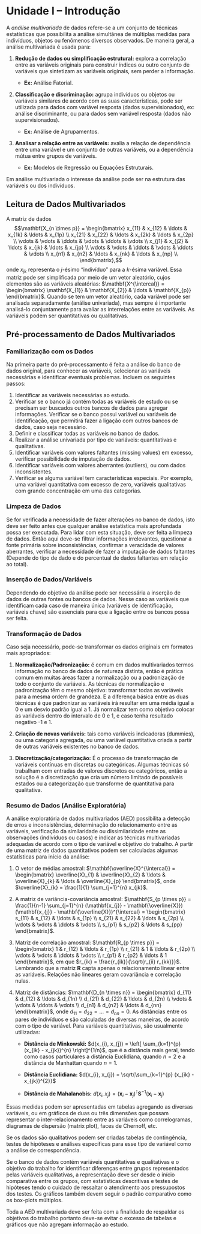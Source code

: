 # Unidade I – Introdução

A *análise multivariada* de dados refere-se a um conjunto de técnicas estatísticas que possibilita a análise simultânea de múltiplas medidas para indivíduos, objetos ou fenômenos diversos observados. De maneira geral, a análise multivariada é usada para:

1. **Redução de dados ou simplificação estrutural:** explora a correlação entre as variáveis originais para construir índices ou outro conjunto de variáveis que sintetizam as variáveis originais, sem perder a informação.

    * **Ex:** Análise Fatorial.

2. **Classificação e discriminação:** agrupa indivíduos ou objetos ou variáveis similares de acordo com as suas características, pode ser utilizada para dados com variável resposta (dados supervisionados), ex: análise
discriminante, ou para dados sem variável resposta (dados não supervisionados).

    * **Ex:** Análise de Agrupamentos.

3. **Analisar a relação entre as variáveis:** avalia a relação de dependência entre uma variável e um conjunto de outras variáveis, ou a dependência mútua entre grupos de variáveis.

    * **Ex:** Modelos de Regressão ou Equações Estruturais.

Em análise multivariada o interesse da análise pode ser na estrutura das variáveis ou dos indivíduos.

## Leitura de Dados Multivariados

A matriz de dados $$\mathbf{X_{n \times p}} = \begin{bmatrix} x_{11} & x_{12} & \ldots & x_{1k} & \ldots & x_{1p} \\ x_{21} & x_{22} & \ldots & x_{2k} & \ldots & x_{2p} \\ \vdots & \vdots & \ddots & \vdots & \ddots & \vdots \\ x_{j1} & x_{j2} & \ldots & x_{jk} & \ldots & x_{jp} \\ \vdots & \vdots & \ddots & \vdots & \ddots & \vdots \\ x_{n1} & x_{n2} & \ldots & x_{nk} & \ldots & x_{np} \\ \end{bmatrix},$$ onde $x_{jk}$ representa o $j$-ésimo "indivíduo" para a $k$-ésima variável. Essa matriz pode ser simplificada por meio de um vetor aleatório, cujos elementos são as variáveis aleatórias: $\mathbf{X^{\intercal}} = \begin{bmatrix} \mathbf{X_{1}} & \mathbf{X_{2}} & \ldots & \mathbf{X_{p}} \end{bmatrix}$. Quando se tem um vetor aleatório, cada variável pode ser analisada separadamente (análise univariada), mas sempre é importante analisá-lo conjuntamente para avaliar as interrelações entre as variáveis. As variáveis podem ser quantitativas ou qualitativas.

## Pré-processamento de Dados Multivariados

### Familiarização com os Dados

Na primeira parte do pré-processamento é feita a análise do banco de dados original, para conhecer as variáveis, selecionar as variáveis necessárias e identificar eventuais problemas. Incluem os seguintes passos:

1. Identificar as variáveis necessárias ao estudo.
2. Verificar se o banco já contém todas as variáveis de estudo ou se precisam ser buscados outros bancos de dados para agregar informações. Verificar se o banco possui variável ou variáveis de identificação, que permitirá fazer a ligação com outros bancos de dados, caso seja necessário.
3. Definir e classificar todas as variáveis no banco de dados.
4. Realizar a análise univariada por tipo de variáveis: quantitativas e qualitativas.
5. Identificar variáveis com valores faltantes (missing values) em excesso, verificar possibilidade de imputação de dados.
6. Identificar variáveis com valores aberrantes (outliers), ou com dados inconsistentes.
7. Verificar se alguma variável tem características especiais. Por exemplo, uma variável quantitativa com excesso de zero, variáveis qualitativas com grande concentração em uma das categorias.

### Limpeza de Dados

Se for verificada a necessidade de fazer alterações no banco de dados, isto deve ser feito antes que qualquer análise estatística mais aprofundada possa ser executada. Para lidar com esta situação, deve ser feita a limpeza de dados. Então aqui deve-se filtrar informações irrelevantes, questionar a fonte primária sobre inconsistências, confirmar a veracidade de valores aberrantes, verificar a necessidade de fazer a imputação de dados faltantes (Depende do tipo de dado e do percentual de dados faltantes em relação ao total).

### Inserção de Dados/Variáveis

Dependendo do objetivo da análise pode ser necessária a inserção de dados de outras fontes ou bancos de dados. Nesse caso as variáveis que identificam cada caso de maneira única (variáveis de identificação, variáveis chave) são essenciais para que a ligação entre os bancos possa ser feita.

### Transformação de Dados

Caso seja necessário, pode-se transformar os dados originais em formatos mais apropriados:

1. **Normalização/Padronização:** é comum em dados multivariados termos informação no banco de dados de natureza distinta, então é prática comum em muitas áreas fazer a normalização ou a padronização de todo o conjunto de variáveis. As técnicas de normalização e padronização têm o mesmo objetivo: transformar todas as variáveis para a mesma ordem de grandeza. E a diferença básica entre as duas técnicas é que padronizar as variáveis irá resultar em uma média igual a 0 e um desvio padrão igual a 1. Já normalizar tem como objetivo colocar as variáveis dentro do intervalo de 0 e 1, e caso tenha resultado negativo -1 e 1.

2. **Criação de novas variáveis:** tais como variáveis indicadoras (dummies), ou uma categoria agregada, ou uma variável quantitativa criada a partir de outras variáveis existentes no banco de dados.

3. **Discretização/categorização:** É o processo de transformação de variáveis contínuas em discretas ou categóricas. Algumas técnicas só trabalham com entradas de valores discretos ou categóricos, então a solução é a discretização que cria um número limitado de possíveis estados ou a categorização que transforme de quantitativa para qualitativa.

### Resumo de Dados (Análise Exploratória)

A análise exploratória de dados multivariados (AED) possibilita a detecção de erros e inconsistências, determinação do relacionamento entre as variáveis, verificação da similaridade ou dissimilaridade entre as observações (indivíduos ou casos) e indicar as técnicas multivariadas adequadas de acordo com o tipo de variável e objetivo do trabalho. A partir de uma matriz de dados quantitativos podem ser calculadas algumas estatísticas para início da análise:

1. O vetor de médias amostral: $\mathbf{\overline{X}^{\intercal}} = \begin{bmatrix} \overline{X}_{1} & \overline{X}_{2} & \ldots & \overline{X}_{k} & \ldots & \overline{X}_{p} \end{bmatrix}$, onde $\overline{X}_{k} = \frac{1}{1} \sum_{j=1}^{n} x_{jk}$.

2. A matriz de variância-covariância amostral: $\mathbf{S_{p \times p}} = \frac{1}{n-1} \sum_{j=1}^{n} (\mathbf{x_{j}} - \mathbf{\overline{X}}) (\mathbf{x_{j}} - \mathbf{\overline{X}})^{\intercal} = \begin{bmatrix} s_{11} & s_{12} & \ldots & s_{1p} \\ s_{21} & s_{22} & \ldots & s_{2p} \\ \vdots & \vdots & \ddots & \vdots \\ s_{p1} & s_{p2} & \ldots & s_{pp} \end{bmatrix}$.

3. Matriz de correlação amostral: $\mathbf{R_{p \times p}} = \begin{bmatrix} 1 & r_{12} & \ldots & r_{1p} \\ r_{21} & 1 & \ldots & r_{2p} \\ \vdots & \vdots & \ddots & \vdots \\ r_{p1} & r_{p2} & \ldots & 1 \end{bmatrix}$, em que $r_{ik} = \frac{r_{ik}}{\sqrt{r_{ii} r_{kk}}}$. Lembrando que a matriz $\mathbf{R}$ capta apenas o relacionamento linear entre as variáveis. Relações não lineares geram covariância e correlação nulas.

4. Matriz de distâncias: $\mathbf{D_{n \times n}} = \begin{bmatrix} d_{11} & d_{12} & \ldots & d_{1n} \\ d_{21} & d_{22} & \ldots & d_{2n} \\ \vdots & \vdots & \ddots & \vdots \\ d_{n1} & d_{n2} & \ldots & d_{nn} \end{bmatrix}$, onde $d_{11} = d_{22} = \ldots = d_{nn} = 0$. As distâncias entre os pares de indivíduos e são calculadas de diversas maneiras, de acordo com o tipo de variável. Para variáveis quantitativas, são usualmente utilizadas:

    * **Distância de Minkowski:** $d(x_{i}, x_{j}) = \left[ \sum_{k=1}^{p} (x_{ik} - x_{jk})^{n} \right]^{1/n}$, que é a distância mais geral, tendo como casos particulares a distância Euclidiana, quando $n = 2$ e a distância de Manhattan quando $n = 1$.

    * **Distância Euclidiana:** $d(x_{i}, x_{j}) = \sqrt{\sum_{k=1}^{p} (x_{ik} - x_{jk})^{2}}$

    * **Distância de Mahalanobis:** $d(x_{i}, x_{j}) = (\mathbf{x}_{i} - \mathbf{x}_{j})^{\intercal} \mathbf{S}^{-1} (\mathbf{x}_{i} - \mathbf{x}_{j})$

Essas medidas podem ser apresentadas em tabelas agregando as diversas variáveis, ou em gráficos de duas ou três dimensões que possam representar o inter-relacionamento entre as variáveis como correlogramas, diagramas de dispersão (matrix plot), faces de Chernoff, etc.

Se os dados são qualitativos podem ser criadas tabelas de contingência, testes de hipóteses e análises específicas para esse tipo de variável como a análise de correspondência.

Se o banco de dados contém variáveis quantitativas e qualitativas e o objetivo do trabalho for identificar diferenças entre grupos representados pelas variáveis qualitativas, a representação deve ser desde o início comparativa entre os grupos, com estatísticas descritivas e testes de hipóteses tendo o cuidado de ressaltar o atendimento aos pressupostos dos testes. Os gráficos também devem seguir o padrão comparativo como os box-plots múltiplos.

Toda a AED multivariada deve ser feita com a finalidade de respaldar os objetivos do trabalho portanto deve-se evitar o excesso de tabelas e gráficos que não agregam informação ao estudo.